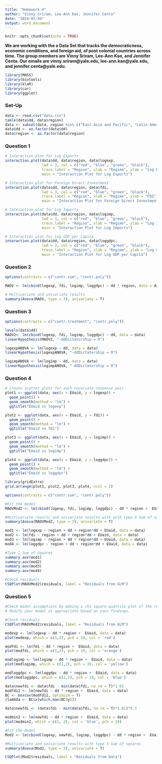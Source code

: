 ---
title: "Homework 4"
author: "Vinny Sriram, Lee-Ann Kao, Jennifer Centa"
date: "2024-03-04"
output: word_document
---

```{r setup, include=FALSE}
knitr::opts_chunk$set(echo = TRUE)
```

**We are working with the a Data Set that tracks the democraticness, economic conditions, and foreign aid, of post colonial countries across time. The group members are Vinny Sriram, Lee-Ann Kao, and Jennifer Centa. Our emails are vinny.sriram@yale.edu, lee-ann.kao@yale.edu, and jennifer.centa@yale.edu.**

```{r}
library(MASS)
library(biotools)
library(klaR)
library(car)
library(ggplot)
```

### Set-Up
```{r}
data <- read.csv("data.csv")
table(data$dd, data$region)
data <- subset(data, region %in% c("East Asia and Pacific", "Latin America and Caribbean", "South Asia", "Sub-Saharan Africa"))
data$dd <- as.factor(data$dd)
data$region <- as.factor(data$region)
```

### Question 1
```{r}
# Interaction plot for Log Exports
interaction.plot(data$dd, data$region, data$logexp,
                 lwd = 3, col = c("red", "blue", "green", "black"),
                 trace.label = "Region", xlab = "Regime", ylab = "Log Exports",
                 main = "Interaction Plot for Log Exports")

# Interaction plot for Foreign Direct Investment
interaction.plot(data$dd, data$region, data$fdi,
                 lwd = 3, col = c("red", "blue", "green", "black"),
                 trace.label = "Region", xlab = "Regime", ylab = "FDI",
                 main = "Interaction Plot for Foreign Direct Investment")

# Interaction plot for Log Imports
interaction.plot(data$dd, data$region, data$logimp,
                 lwd = 3, col = c("red", "blue", "green", "black"),
                 trace.label = "Region", xlab = "Regime", ylab = "Log Imports",
                 main = "Interaction Plot for Log Imports")

# Interaction plot for Log GDP per Capita
interaction.plot(data$dd, data$region, data$loggdpc,
                 lwd = 3, col = c("red", "blue", "green", "black"),
                 trace.label = "Region", xlab = "Regime", ylab = "Log GDP per Capita",
                 main = "Interaction Plot for Log GDP per Capita")


```


### Question 2
```{r}
options(contrasts = c("contr.sum", "contr.poly"))

MAOV <- lm(cbind(logexp, fdi, logimp, loggdpc) ~ dd * region, data = data)

# Multivariate and univariate results
summary(Anova(MAOV, type = 3), univariate = T)
```

### Question 3
```{r}
options(contrasts = c("contr.treatment", "contr.poly"))

levels(data$dd)
MAOV2<- lm(cbind(logexp, fdi, logimp, loggdpc) ~ dd, data = data)
linearHypothesis(MAOV2, "-ddDictatorship = 0")

logexpANOVA <- lm(logexp ~ dd, data = data)
linearHypothesis(logexpANOVA, "-ddDictatorship = 0")

logimpANOVA <- lm(logimp ~ dd, data = data)
linearHypothesis(logimpANOVA, "-ddDictatorship = 0")


```

### Question 4
```{r}

# Create scatter plots for each covariate-response pair
plot1 <- ggplot(data, aes(x = EUaid, y = logexp)) +
  geom_point() +
  geom_smooth(method = "lm") +  
  ggtitle("EUaid vs logexp")

plot2 <- ggplot(data, aes(x = EUaid, y = fdi)) +
  geom_point() +
  geom_smooth(method = "lm") +
  ggtitle("EUaid vs fdi")

plot3 <- ggplot(data, aes(x = EUaid, y = logimp)) +
  geom_point() +
  geom_smooth(method = "lm") +
  ggtitle("EUaid vs logimp")

plot4 <- ggplot(data, aes(x = EUaid, y = loggdpc)) +
  geom_point() +
  geom_smooth(method = "lm") +
  ggtitle("EUaid vs loggdpc")

library(gridExtra)
grid.arrange(plot1, plot2, plot3, plot4, ncol = 2)

options(contrasts = c("contr.sum", "contr.poly"))

#Fit the model
MAOVMod2 <- lm(cbind(logexp, fdi, logimp, loggdpc) ~ dd * region +  EUaid, data = data)

#Multivariate results and univariate results with with type 3 Sum of squares
summary(Anova(MAOVMod2, type = 3), univariate = T)

mod1 <- lm(logexp ~ region + dd + region*dd + EUaid, data = data)
mod2 <- lm(fdi ~ region + dd + region*dd + EUaid, data = data)
mod3 <- lm(logimp ~ region + dd + region*dd + EUaid, data = data)
mod4 <- lm(loggdpc ~ region + dd + region*dd + EUaid, data = data)

#Type I Sum of Squares
summary.aov(mod1)
summary.aov(mod2)
summary.aov(mod3)
summary.aov(mod4)

#Check residuals
CSQPlot(MAOVMod2$residuals, label = "Residuals from GLM")
```

### Question 5
```{r}
#Check model assumptions by making a chi-square quantile plot of the residuals.
# Modify your model as appropriate based on your findings.

#Check residuals
CSQPlot(MAOVMod2$residuals, label = "Residuals from GLM")

modexp <- lm(logexp ~ dd * region +  EUaid, data = data)
plot(modexp, which = c(1,2), pch = 19, col = 'red')

modfdi <- lm(fdi ~ dd * region +  EUaid, data = data)
plot(modfdi, which = c(1,2), pch = 19, col = 'orange')

modlogimp <- lm(logimp ~ dd * region +  EUaid, data = data)
plot(modlogimp, which = c(1,2), pch = 19, col = 'yellow')

modloggdpc <- lm(loggdpc ~ dd * region +  EUaid, data = data)
plot(modloggdpc, which = c(1,2), pch = 19, col = 'blue')

data$newfdi <- data$fdi - min(data$fdi, na.rm = T)*1.01
modfdi2 <- lm(newfdi ~ dd * region +  EUaid, data = data)
BC <- boxcox(modfdi2, optimize = T)
(lambda <- BC$x[which.max(BC$y)])

data$newfdi <- (data$fdi - min(data$fdi, na.rm = T)*1.01)^0.3

modmin2 <- lm(newfdi ~ dd * region +  EUaid, data = data)
plot(modmin2, which = c(1, 2), col = 'blue', pch = 19)

#Fit the model
Mod2 <- lm(cbind(logexp, newfdi, logimp, loggdpc) ~ dd * region +  EUaid, data = data)

#Multivariate and univariate results with type 3 Sum of squares
summary(Anova(Mod2, type = 3), univariate = T)

CSQPlot(Mod2$residuals, label = "Residuals from Data")

```

